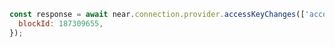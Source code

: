 ```js
const response = await near.connection.provider.accessKeyChanges(['account.rpc-examples.testnet'], {
  blockId: 187309655,
});
```
